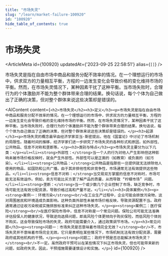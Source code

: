 ```yaml
---
title: "市场失灵"
slug: "/learn/market-failure-100920"
id: "100920"
hide_table_of_contents: true
---
```



# 市场失灵

<ArticleMeta id={100920} updatedAt={'2023-09-25 22:58:51'} alias={`[]`} />
<div className='border-solid border-b border-t-0 my-4 border-[var(--ifm-color-gray-300)]' />

市场失灵是指在自由市场中商品和服务分配不效率的情况。在一个理想运行的市场中，供求双方的力量相互平衡，方程的一边发生变化会导致价格的变化维持市场的平衡。然而，在市场失灵情况下，某种因素干扰了这种平衡。当市场失败时，合理行为的个体激励并不能为整个群体带来合理的结果。换句话说，每个个体为自己做出了正确的决策，但对整个群体来说这些决策却是错误的。

<AIContent content={`<h2>市场失灵</h2><h3>定义</h3><p>市场失灵是指在自由市场中商品和服务分配不效率的情况。在一个理想运行的市场中，供求双方的力量相互平衡，方程的一边发生变化会导致价格的变化维持市场的平衡。然而，在市场失灵情况下，某种因素干扰了这种平衡。当市场失败时，合理行为的个体激励并不能为整个群体带来合理的结果。换句话说，每个个体为自己做出了正确的决策，但对整个群体来说这些决策却是错误的。</p><h3>起源</h3><p>市场失灵的概念最早由经济学家亚当·斯密提出，他在《国富论》中讨论了市场机制的局限性。随着时间的推移，经济学家们进一步研究了市场失灵的各种形式和原因，如外部性、公共物品、信息不对称和垄断等。</p><h3>类别与特点</h3><p>市场失灵主要分为以下几类：</p><ul><li><strong>外部性：</strong>当一个人的行为对他人产生影响但这种影响未被市场价格反映时，就会产生外部性。外部性可以是正面的（如教育）或负面的（如污染）。</li><li><strong>公共物品：</strong>公共物品是指那些一旦提供就无法排除他人使用的物品，如国防和公共广播。由于其非排他性和非竞争性，市场通常无法有效提供这些物品。</li><li><strong>信息不对称：</strong>当交易双方掌握的信息不对称时，市场可能无法有效运作。例如，卖方可能比买方更了解产品的质量，从而导致 “柠檬市场” 问题。</li><li><strong>垄断：</strong>当一个或少数几个企业控制了市场，缺乏竞争时，市场可能无法有效分配资源，导致价格过高和产量不足。</li></ul><h3>具体案例</h3><p><strong>案例一：环境污染</strong><br/>在工业生产过程中，企业可能会排放污染物，这对周围居民和环境造成负面影响。这种负面外部性未被市场价格反映，导致资源配置不当。政府通常通过征收污染税或实施排放标准来纠正这种市场失灵。</p><p><strong>案例二：医疗保险</strong><br/>在医疗保险市场中，信息不对称是一个常见问题。保险公司可能无法准确评估投保人的健康状况，导致逆向选择问题，即高风险个体更倾向于购买保险，而低风险个体则不购买。这会导致保险市场的失灵，政府可能需要介入，通过政策调节市场。</p><h3>常见问题</h3><p><strong>问题一：市场失灵是否意味着市场完全无效？</strong><br/>不，市场失灵并不意味着市场完全无效。它只是表明在某些情况下，市场机制无法有效分配资源，需要政府或其他机构的干预。</p><p><strong>问题二：政府干预是否总能解决市场失灵？</strong><br/>不一定。虽然政府干预可以在某些情况下纠正市场失灵，但也可能带来新的问题，如政府失灵。因此，干预措施需要谨慎设计和实施。</p>`} id={100920} />
